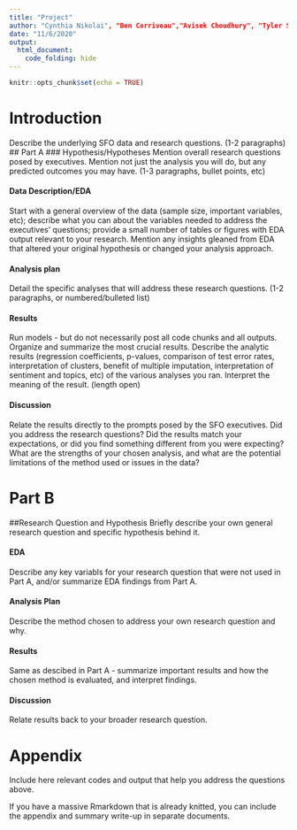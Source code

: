 ```yaml
---
title: "Project"
author: "Cynthia Nikolai", "Ben Corriveau","Avisek Choudhury", "Tyler Smith"
date: "11/6/2020"
output:
  html_document:
    code_folding: hide
---
```


```r
knitr::opts_chunk$set(echo = TRUE)
```

# Introduction

Describe the underlying SFO data and research questions. (1-2 paragraphs)
## Part A
### Hypothesis/Hypotheses
Mention overall research questions posed by executives. Mention not just the analysis you will do, but any predicted outcomes you may have. (1-3 paragraphs, bullet points, etc)

#### Data Description/EDA
Start with a general overview of the data (sample size, important variables, etc); describe what you can about the variables needed to address the executives’ questions; provide a small number of tables or figures with EDA output relevant to your research. Mention any insights gleaned from EDA that altered your original hypothesis or changed your analysis approach.

#### Analysis plan
Detail the specific analyses that will address these research questions. (1-2 paragraphs, or numbered/bulleted list)

#### Results
Run models - but do not necessarily post all code chunks and all outputs. Organize and summarize the most crucial results. Describe the analytic results (regression coefficients, p-values, comparison of test error rates, interpretation of clusters, benefit of multiple imputation, interpretation of sentiment and topics, etc) of the various analyses you ran. Interpret the meaning of the result. (length open)

#### Discussion
Relate the results directly to the prompts posed by the SFO executives. Did you address the research questions? Did the results match your expectations, or did you find something different from you were expecting? What are the strengths of your chosen analysis, and what are the potential limitations of the method used or issues in the data?

# Part B
##Research Question and Hypothesis
Briefly describe your own general research question and specific hypothesis behind it.

#### EDA
Describe any key variabls for your research question that were not used in Part A, and/or summarize EDA findings from Part A.

#### Analysis Plan
Describe the method chosen to address your own research question and why.

#### Results
Same as descibed in Part A - summarize important results and how the chosen method is evaluated, and interpret findings.

#### Discussion
Relate results back to your broader research question.

# Appendix
Include here relevant codes and output that help you address the questions above.

If you have a massive Rmarkdown that is already knitted, you can include the appendix and summary write-up in separate documents.
